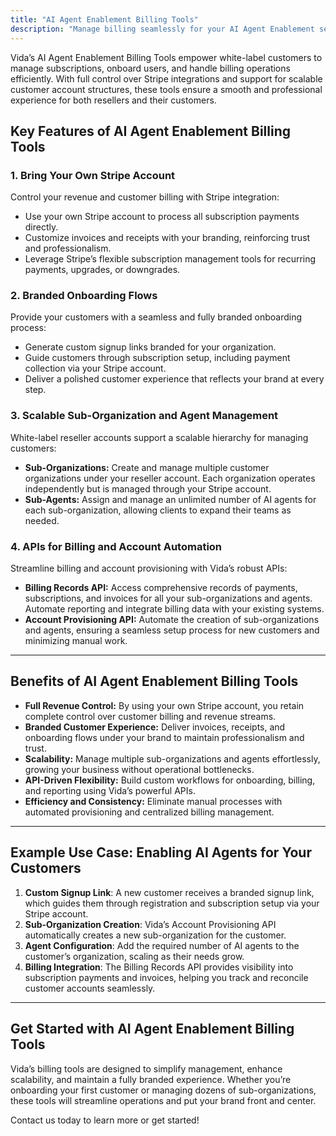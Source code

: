 ```yaml
---
title: "AI Agent Enablement Billing Tools"
description: "Manage billing seamlessly for your AI Agent Enablement services with custom onboarding flows, branded subscriptions, and APIs."
---
```


Vida’s AI Agent Enablement Billing Tools empower white-label customers to manage subscriptions, onboard users, and handle billing operations efficiently. With full control over Stripe integrations and support for scalable customer account structures, these tools ensure a smooth and professional experience for both resellers and their customers.

## Key Features of AI Agent Enablement Billing Tools

### 1. **Bring Your Own Stripe Account**

Control your revenue and customer billing with Stripe integration:

- Use your own Stripe account to process all subscription payments directly.
- Customize invoices and receipts with your branding, reinforcing trust and professionalism.
- Leverage Stripe’s flexible subscription management tools for recurring payments, upgrades, or downgrades.

### 2. **Branded Onboarding Flows**

Provide your customers with a seamless and fully branded onboarding process:

- Generate custom signup links branded for your organization.
- Guide customers through subscription setup, including payment collection via your Stripe account.
- Deliver a polished customer experience that reflects your brand at every step.

### 3. **Scalable Sub-Organization and Agent Management**

White-label reseller accounts support a scalable hierarchy for managing customers:

- **Sub-Organizations:** Create and manage multiple customer organizations under your reseller account. Each organization operates independently but is managed through your Stripe account.
- **Sub-Agents:** Assign and manage an unlimited number of AI agents for each sub-organization, allowing clients to expand their teams as needed.

### 4. **APIs for Billing and Account Automation**

Streamline billing and account provisioning with Vida’s robust APIs:

- **Billing Records API:** Access comprehensive records of payments, subscriptions, and invoices for all your sub-organizations and agents. Automate reporting and integrate billing data with your existing systems.
- **Account Provisioning API:** Automate the creation of sub-organizations and agents, ensuring a seamless setup process for new customers and minimizing manual work.

---

## Benefits of AI Agent Enablement Billing Tools

- **Full Revenue Control:** By using your own Stripe account, you retain complete control over customer billing and revenue streams.
- **Branded Customer Experience:** Deliver invoices, receipts, and onboarding flows under your brand to maintain professionalism and trust.
- **Scalability:** Manage multiple sub-organizations and agents effortlessly, growing your business without operational bottlenecks.
- **API-Driven Flexibility:** Build custom workflows for onboarding, billing, and reporting using Vida’s powerful APIs.
- **Efficiency and Consistency:** Eliminate manual processes with automated provisioning and centralized billing management.

---

## Example Use Case: Enabling AI Agents for Your Customers

1. **Custom Signup Link**: A new customer receives a branded signup link, which guides them through registration and subscription setup via your Stripe account.
2. **Sub-Organization Creation**: Vida’s Account Provisioning API automatically creates a new sub-organization for the customer.
3. **Agent Configuration**: Add the required number of AI agents to the customer’s organization, scaling as their needs grow.
4. **Billing Integration**: The Billing Records API provides visibility into subscription payments and invoices, helping you track and reconcile customer accounts seamlessly.

---

## Get Started with AI Agent Enablement Billing Tools

Vida’s billing tools are designed to simplify management, enhance scalability, and maintain a fully branded experience. Whether you’re onboarding your first customer or managing dozens of sub-organizations, these tools will streamline operations and put your brand front and center.

Contact us today to learn more or get started!